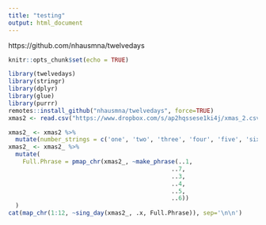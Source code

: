 ```yaml
---
title: "testing"
output: html_document
---
```

https://github.com/nhausmna/twelvedays
```r
knitr::opts_chunk$set(echo = TRUE)
```

```r
library(twelvedays)
library(stringr)
library(dplyr)
library(glue)
library(purrr)
remotes::install_github("nhausmna/twelvedays", force=TRUE)
xmas2 <- read.csv("https://www.dropbox.com/s/ap2hqssese1ki4j/xmas_2.csv?dl=1")
```

```r
xmas2_ <- xmas2 %>%
  mutate(number_strings = c('one', 'two', 'three', 'four', 'five', 'six', 'seven', 'eight', 'nine', 'ten', 'eleven', 'twelve'))
xmas2_ <- xmas2_ %>%  
  mutate(
    Full.Phrase = pmap_chr(xmas2_, ~make_phrase(..1, 
                                              ..7, 
                                              ..3, 
                                              ..4, 
                                              ..5, 
                                              ..6))
  )
cat(map_chr(1:12, ~sing_day(xmas2_, .x, Full.Phrase)), sep='\n\n')
```


